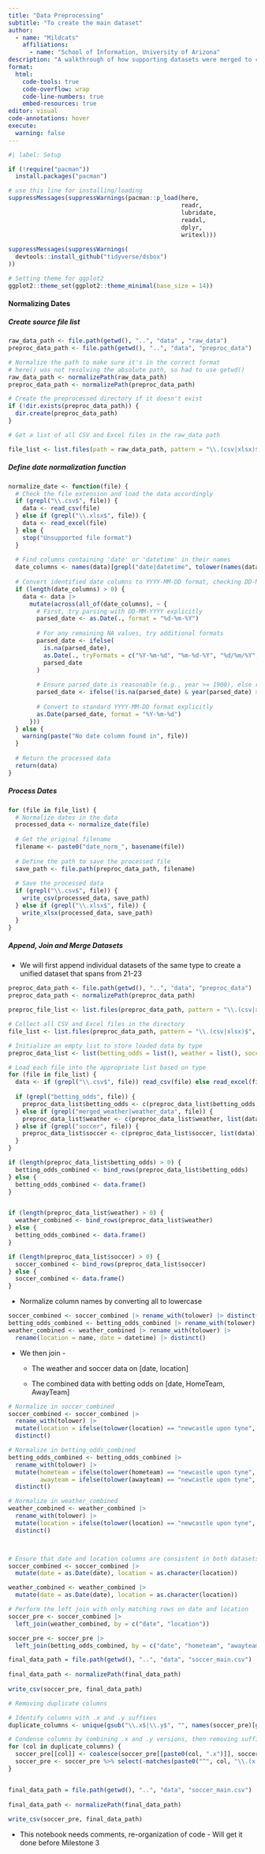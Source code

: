 ```yaml
---
title: "Data Preprocessing"
subtitle: "To create the main dataset"
author: 
  - name: "Mildcats"
    affiliations:
      - name: "School of Information, University of Arizona"
description: "A walkthrough of how supporting datasets were merged to create the main dataset"
format:
  html:
    code-tools: true
    code-overflow: wrap
    code-line-numbers: true
    embed-resources: true
editor: visual
code-annotations: hover
execute:
  warning: false
---
```


```r

#| label: Setup

if (!require("pacman")) 
  install.packages("pacman")

# use this line for installing/loading
suppressMessages(suppressWarnings(pacman::p_load(here,
                                                 readr,
                                                 lubridate,
                                                 readxl,
                                                 dplyr,
                                                 writexl)))
         
suppressMessages(suppressWarnings(
  devtools::install_github("tidyverse/dsbox")
))

# Setting theme for ggplot2
ggplot2::theme_set(ggplot2::theme_minimal(base_size = 14))
```

#### Normalizing Dates

##### Create source file list

```r

raw_data_path <- file.path(getwd(), "..", "data" , "raw_data")
preproc_data_path <- file.path(getwd(), "..", "data", "preproc_data")

# Normalize the path to make sure it's in the correct format
# here() was not resolving the absolute path, so had to use getwd()
raw_data_path <- normalizePath(raw_data_path)
preproc_data_path <- normalizePath(preproc_data_path)

# Create the preprocessed directory if it doesn't exist
if (!dir.exists(preproc_data_path)) {
  dir.create(preproc_data_path)
}

# Get a list of all CSV and Excel files in the raw_data path

file_list <- list.files(path = raw_data_path, pattern = "\\.(csv|xlsx)$", full.names = TRUE)
```

##### Define date normalization function

```r


normalize_date <- function(file) {
  # Check the file extension and load the data accordingly
  if (grepl("\\.csv$", file)) {
    data <- read_csv(file)
  } else if (grepl("\\.xlsx$", file)) {
    data <- read_excel(file)
  } else {
    stop("Unsupported file format")
  }
  
  # Find columns containing 'date' or 'datetime' in their names
  date_columns <- names(data)[grepl("date|datetime", tolower(names(data)))]
  
  # Convert identified date columns to YYYY-MM-DD format, checking DD-MM-YYYY first
  if (length(date_columns) > 0) {
    data <- data |>
      mutate(across(all_of(date_columns), ~ {
        # First, try parsing with DD-MM-YYYY explicitly
        parsed_date <- as.Date(., format = "%d-%m-%Y")
        
        # For any remaining NA values, try additional formats
        parsed_date <- ifelse(
          is.na(parsed_date),
          as.Date(., tryFormats = c("%Y-%m-%d", "%m-%d-%Y", "%d/%m/%Y", "%m/%d/%Y")),
          parsed_date
        )
        
        # Ensure parsed_date is reasonable (e.g., year >= 1900), else return NA as Date
        parsed_date <- ifelse(!is.na(parsed_date) & year(parsed_date) >= 1900, parsed_date, as.Date(NA))
        
        # Convert to standard YYYY-MM-DD format explicitly
        as.Date(parsed_date, format = "%Y-%m-%d")
      }))
  } else {
    warning(paste("No date column found in", file))
  }
  
  # Return the processed data
  return(data)
}
```

##### Process Dates

```r

for (file in file_list) {
  # Normalize dates in the data
  processed_data <- normalize_date(file)
  
  # Get the original filename
  filename <- paste0("date_norm_", basename(file))
  
  # Define the path to save the processed file
  save_path <- file.path(preproc_data_path, filename)
  
  # Save the processed data
  if (grepl("\\.csv$", file)) {
    write_csv(processed_data, save_path)
  } else if (grepl("\\.xlsx$", file)) {
    write_xlsx(processed_data, save_path)
  }
}

```

##### Append, Join and Merge Datasets

-   We will first append individual datasets of the same type to create a unified dataset that spans from 21-23

```r

preproc_data_path <- file.path(getwd(), "..", "data", "preproc_data")
preproc_data_path <- normalizePath(preproc_data_path)

preproc_file_list <- list.files(preproc_data_path, pattern = "\\.(csv|xlsx)$", full.names = TRUE)

# Collect all CSV and Excel files in the directory
file_list <- list.files(preproc_data_path, pattern = "\\.(csv|xlsx)$", full.names = TRUE)

# Initialize an empty list to store loaded data by type
preproc_data_list <- list(betting_odds = list(), weather = list(), soccer = list())

# Load each file into the appropriate list based on type
for (file in file_list) {
  data <- if (grepl("\\.csv$", file)) read_csv(file) else read_excel(file)
  
  if (grepl("betting_odds", file)) {
    preproc_data_list$betting_odds <- c(preproc_data_list$betting_odds, list(data))
  } else if (grepl("merged_weather|weather_data", file)) {
    preproc_data_list$weather <- c(preproc_data_list$weather, list(data))
  } else if (grepl("soccer", file)) {
    preproc_data_list$soccer <- c(preproc_data_list$soccer, list(data))
  }
}

if (length(preproc_data_list$betting_odds) > 0) {
  betting_odds_combined <- bind_rows(preproc_data_list$betting_odds)
} else {
  betting_odds_combined <- data.frame() 
}


if (length(preproc_data_list$weather) > 0) {
  weather_combined <- bind_rows(preproc_data_list$weather)
} else {
  betting_odds_combined <- data.frame()
}

if (length(preproc_data_list$soccer) > 0) {
  soccer_combined <- bind_rows(preproc_data_list$soccer)
} else {
  soccer_combined <- data.frame()
}


```

-   Normalize column names by converting all to lowercase

```r

soccer_combined <- soccer_combined |> rename_with(tolower) |> distinct()
betting_odds_combined <- betting_odds_combined |> rename_with(tolower) |> distinct()
weather_combined <- weather_combined |> rename_with(tolower) |>
  rename(location = name, date = datetime) |> distinct()
```

-   We then join -

    -   The weather and soccer data on \[date, location\]

    -   The combined data with betting odds on \[date, HomeTeam, AwayTeam\]

```r

# Normalize in soccer_combined
soccer_combined <- soccer_combined |>
  rename_with(tolower) |>
  mutate(location = ifelse(tolower(location) == "newcastle upon tyne", "Newcastle", location)) |>
  distinct()

# Normalize in betting_odds_combined
betting_odds_combined <- betting_odds_combined |>
  rename_with(tolower) |>
  mutate(hometeam = ifelse(tolower(hometeam) == "newcastle upon tyne", "Newcastle", hometeam),
         awayteam = ifelse(tolower(awayteam) == "newcastle upon tyne", "Newcastle", awayteam)) |>
  distinct()

# Normalize in weather_combined
weather_combined <- weather_combined |>
  rename_with(tolower) |>
  mutate(location = ifelse(tolower(location) == "newcastle upon tyne", "Newcastle", location)) |>
  distinct()




```

```r

# Ensure that date and location columns are consistent in both datasets
soccer_combined <- soccer_combined |>
  mutate(date = as.Date(date), location = as.character(location))

weather_combined <- weather_combined |>
  mutate(date = as.Date(date), location = as.character(location))

# Perform the left join with only matching rows on date and location
soccer_pre <- soccer_combined |>
  left_join(weather_combined, by = c("date", "location"))

soccer_pre <- soccer_pre |>
  left_join(betting_odds_combined, by = c("date", "hometeam", "awayteam"))
```

```r
final_data_path = file.path(getwd(), "..", "data", "soccer_main.csv")
  
final_data_path <- normalizePath(final_data_path)  
  
write_csv(soccer_pre, final_data_path)
```

```r
# Removing duplicate columns

# Identify columns with .x and .y suffixes
duplicate_columns <- unique(gsub("\\.x$|\\.y$", "", names(soccer_pre)[grepl("\\.x$|\\.y$", names(soccer_pre))]))

# Condense columns by combining .x and .y versions, then removing suffixes
for (col in duplicate_columns) {
  soccer_pre[[col]] <- coalesce(soccer_pre[[paste0(col, ".x")]], soccer_pre[[paste0(col, ".y")]])
  soccer_pre <- soccer_pre %>% select(-matches(paste0("^", col, "\\.(x|y)$")))
}


final_data_path = file.path(getwd(), "..", "data", "soccer_main.csv")
  
final_data_path <- normalizePath(final_data_path)  
  
write_csv(soccer_pre, final_data_path)
```

-   This notebook needs comments, re-organization of code - Will get it done before Milestone 3
